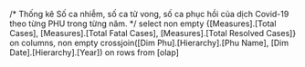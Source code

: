 ﻿/*
Thống kê Số ca nhiễm, số ca tử vong, số ca phục hồi của dịch Covid-19 
theo từng PHU 
trong từng năm.
*/
select 
non empty {[Measures].[Total Cases],
			[Measures].[Total Fatal Cases],
			[Measures].[Total Resolved Cases]} on columns, 
non empty crossjoin([Dim Phu].[Hierarchy].[Phu Name],
			[Dim Date].[Hierarchy].[Year]) on rows
from [olap]